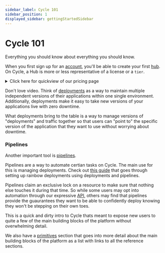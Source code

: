 ```yaml
---
sidebar_label: Cycle 101
sidebar_position: 1
displayed_sidebar: gettingStartedSidebar
---
```



# Cycle 101
Everything you should know about everything you should know. 

When you first sign up for an [account](/reference/accounts/), you'll be able to create your first [hub](/reference/hubs).  On Cycle, a Hub is more or less representative of a license or a `tier`.


<details>

  <summary>Click here for quickview of our pricing page</summary>

  <iframe 
    src="https://cycle.io/pricing" 
    width="100%" 
    height="500px" 
    style={{border: 0}}
    title="Cycle Pricing"
  />
  
</details>

You can see on this page there are three main tiers, `Lite`, `Startup`, and `Business`.  Each of these tiers represents a different monthly licesnse that includes a certain amount of resources, seats, and features included in the license (monthly). There is also an `Enterprise` tier that is custom and can be tailored to your specific needs.

The hub itself doesn't really "do" anything other than represent this space, but its  essential to have a hub set up so that you can start adding things like providers, servers, images, containers, and environments. 

## Providers and Servers 
The first thing you'll want to understand, once you have a hub set up, is how to add a provider and a server.  A provider is a cloud provider, and a server is a virtual (or bare metal) machine.  You can add a provider by clicking on the `Providers` tab in the left hand navigation, and then clicking the [`Add Provider`](/reference/infrastructure/providers/) button.  Once you've added a provider, you can add a server by clicking on the `Servers` tab in the left hand navigation, and then clicking the [`Add Server`](/reference/infrastructure/servers#add-server) button.

Being able to create an environment and deploy a container is dependent on having a server online.  Thats because the server is the actual machine that the container(s) will run on. 

## Images
After provisioning the server (and making sure its online), the next thing to do is create an [image source](/reference/images/sources/) and image so that you can create a [container](/reference/containers). 

An image source is just a place where, as the user, you can define a location that Cycle can reach to pull all information to build your image from.  There are many different types, defined in the reference link above.  Once you have an image source, you can create an image from it.  An image is a snapshot of the files present at the point in time when the image was created.  You can create an image by clicking on the `Images` tab in the left hand navigation, and then clicking the [`Add Image`](/reference/images) button.


Once you have an image imported and the server online, it's time to create an environment and then deploy a container. 

## Environments and Deploying Your First Container 
An environment is a collection of containers that are deployed together.  If you're in a hurry and want to do this quickly, you can create an environment by clicking on the `Environments` tab in the left hand navigation, and then clicking the [`Add Environment`](/reference/environments) button.  Once you have an environment, you can deploy a container to it by clicking on the `Containers` tab in the left hand navigation, and then clicking the [`Add Container`](/reference/containers) button.

**BUT** 

Theres quite a bit more to learn here if you really want to understand whats going on. 

The envioronment itself represents something similar to a VPC or a network, and this environment will span all of the infrastructure of the cluster you've chosen during creating it.  

So if you have 3 different servers deployed to your cluster (lets say the cluster name is "production"), creating an environment with the `cluster` setting of `production` will create this network (or VPC) between those three servers.  This is important to understand because it means that any container deployed to this environment will be able to communicate with any other container deployed to this environment, regardless of which server they are on.  It's also important to note that adding servers to the cluster will automatically include them in the network (VPC) of the environment and removing them will remove them from the network.

### Services
One of the main paradigms in Cycle are the environment services: [discovery](/reference/environments/services/discovery), [load balancer](/reference/environments/services/loadbalancer), and [VPN](/reference/environments/services/VPN) (with the scheduler coming soon). 

Each of these services come preconfigured to work "out of the box", but can also be further customized to fit specific user needs. 

The load balancer handles all ingress traffic from the public internet to the environment, the discovery service is a localised DNS query resolver, and the VPN container allows for external endpoints to connect into the environment network, securely. 


### Deploy the Container
So the server is online, an image is imported, and an environment created.  Congrats!  You're ready to deploy your first [container](/reference/containers). 

Go to the newly created environment and click on the `Deploy Container` button to open the wizard.  For your first deployment the only settings you'll really need to care about are: 

1. Name - whats the name for my container. 
2. Image - which image do I want to deploy (select `Recent Images` then the first image to use the already imported image from eariler). 

Once these two fields are filled out you can click on `Deploy Container` and the container will be deployed with a single container instance.  

## More Important Tools
Getting a container deployed is relatively straightforward, but there are a few more important tools that you should know about.

### DNS 
Cycle has full featured DNS tooling including zones, record managment, TLS management, and deep integrations between DNS records and Cycle load balancers that uncover very powerful combinations.

:::info Hosted Zones 
Unless you have a specific need that prevents you from using [hosted zones](/reference/DNS/zones/hosted-zones), we recommend using them. 

:::

#### Delegation
One of the first questions that always comes up is "Do I need to change my root nameservers to Cycle to use the DNS Zone functionality?"  The answer is no.  You can [delegate a subdomain](/reference/DNS/zones/hosted-zones#delegating-sub-domains-to-cycle-from-your-domain-management-service) to Cycle and use the DNS Zone functionality without changing your root nameservers.  

This is done by creating a `NS` record at your root nameservers that points to the Cycle nameservers.  This is a very powerful feature that allows you to use the Cycle DNS Zone functionality without changing your root nameservers.


### Linked Records
While many of the records you'd create in a DNS zone will be familiar, Cycle introduces the [linked record](/reference/DNS/records/adding-records#type-linked) which are a special type of record provided by the platform.  These records are tied directly to a  container (or deployment) an dalleviate the need to track and manage specific IP addresses. 

When creating linked records you can also select the option to have a TLS certificate assocaited with that record and Cycle will automatically manage the certificate for you.


### Stacks
[Stacks](/reference/stacks) are a way to group containers together and deploy them as a single unit.  This is useful for deploying applications that have multiple components that need to be deployed together.  A stack works by putting a stack file in the root of a repository and then linking that repository to a stack on Cycle.  

Beyond this, you can also think of a stack as a declairitve way to define an environment.  You can define not only the containers but also [scoped variables](/reference/environments/scoped-variables) and environment services. 


### Deployments 

<details>
<summary>Explore this concept with a video!</summary>

<iframe width="560" height="315" src="https://www.youtube.com/embed/KI0ml65D8Ws?si=aS8lw2lRnjsSQIR0" title="YouTube video player" frameborder="0" allow="accelerometer; autoplay; clipboard-write; encrypted-media; gyroscope; picture-in-picture; web-share" allowfullscreen></iframe>

</details>

Don't love video.  Think of [deployments](/reference/environments/deployments) as a way  to maintain multiple independent versions of their applications within one single environment. Additionally, deployments make it easy to take new versions of your applications live with zero downtime.

What deployments bring to the table is a way to manage versions of "deployments" and traffic together so that users can "point to" the specific version of the application that they want to use without worrying about downtime.  

### Pipelines
Another important tool is [pipelines](/reference/pipelines). 

Pipelines are a way to automate certian tasks on Cycle.  The main use for this is managing deployments.  Check out [this guide](/guides/tutorials/deploy-pipeline) that goes through setting up rainbow deployments using deployments and pipelines.  

Pipelines claim an exclusive lock on a resource to make sure that nothing else touches it during that time.  So while some users may opt into automation through our expressive [API](https://api-docs.cycle.io), others may find that pipelines provide the guaurantees they want to be able to confidently deploy knowing they won't be stepping on their own toes.


This is a quick and dirty intro to Cycle thats meant to expose new users to quite a few of the main building blocks of the platform without overwhelming detail.  

We also have a [primitives](/getting-started/concepts/primitives) section that goes into more detail about the main building blocks of the platform as a list with links to all the reference sections. 


